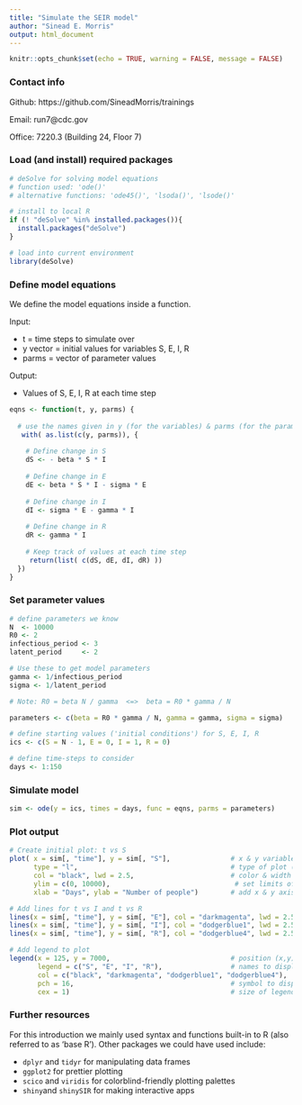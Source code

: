 ```yaml
---
title: "Simulate the SEIR model"
author: "Sinead E. Morris"
output: html_document
---
```


```r
knitr::opts_chunk$set(echo = TRUE, warning = FALSE, message = FALSE)
```

### Contact info

Github: https://github.com/SineadMorris/trainings

Email: run7@cdc.gov

Office: 7220.3 (Building 24, Floor 7)

### Load (and install) required packages

```r
# deSolve for solving model equations
# function used: 'ode()' 
# alternative functions: 'ode45()', 'lsoda()', 'lsode()'

# install to local R
if (! "deSolve" %in% installed.packages()){
  install.packages("deSolve")
}

# load into current environment
library(deSolve)
```


### Define model equations

We define the model equations inside a function.

Input:

* t = time steps to simulate over
* y vector = initial values for variables S, E, I, R
* parms = vector of parameter values

Output:

* Values of S, E, I, R at each time step

```r
eqns <- function(t, y, parms) {
  
  # use the names given in y (for the variables) & parms (for the parameters)
   with( as.list(c(y, parms)), {
    
    # Define change in S
    dS <- - beta * S * I
    
    # Define change in E
    dE <- beta * S * I - sigma * E
    
    # Define change in I
    dI <- sigma * E - gamma * I
    
    # Define change in R
    dR <- gamma * I
    
    # Keep track of values at each time step
     return(list( c(dS, dE, dI, dR) ))
  })
}
```


### Set parameter values

```r
# define parameters we know
N  <- 10000
R0 <- 2
infectious_period <- 3
latent_period     <- 2

# Use these to get model parameters
gamma <- 1/infectious_period
sigma <- 1/latent_period

# Note: R0 = beta N / gamma  <=>  beta = R0 * gamma / N

parameters <- c(beta = R0 * gamma / N, gamma = gamma, sigma = sigma)

# define starting values ('initial conditions') for S, E, I, R
ics <- c(S = N - 1, E = 0, I = 1, R = 0)

# define time-steps to consider
days <- 1:150
```


### Simulate model

```r
sim <- ode(y = ics, times = days, func = eqns, parms = parameters)
```


### Plot output

```r
# Create initial plot: t vs S
plot( x = sim[, "time"], y = sim[, "S"],               # x & y variables to plot
      type = "l",                                      # type of plot (l = line) 
      col = "black", lwd = 2.5,                        # color & width of line
      ylim = c(0, 10000),                               # set limits of y-axis 
      xlab = "Days", ylab = "Number of people")        # add x & y axis labels

# Add lines for t vs I and t vs R
lines(x = sim[, "time"], y = sim[, "E"], col = "darkmagenta", lwd = 2.5)
lines(x = sim[, "time"], y = sim[, "I"], col = "dodgerblue1", lwd = 2.5)
lines(x = sim[, "time"], y = sim[, "R"], col = "dodgerblue4", lwd = 2.5)

# Add legend to plot
legend(x = 125, y = 7000,                              # position (x,y) = top-left corner                
       legend = c("S", "E", "I", "R"),                 # names to display for variables
       col = c("black", "darkmagenta", "dodgerblue1", "dodgerblue4"),   
       pch = 16,                                       # symbol to display (16 = circle)
       cex = 1)                                        # size of legend
```


### Further resources

For this introduction we mainly used syntax and functions built-in to R (also referred to as 'base R'). Other packages we could have used include:

* `dplyr` and `tidyr` for manipulating data frames
* `ggplot2` for prettier plotting
* `scico` and `viridis` for colorblind-friendly plotting palettes
* `shiny`and `shinySIR` for making interactive apps



